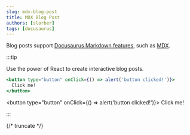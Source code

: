 ```yaml
---
slug: mdx-blog-post
title: MDX Blog Post
authors: [slorber]
tags: [docusaurus]
---
```


Blog posts support [Docusaurus Markdown features](https://docusaurus.io/docs/markdown-features), such as [MDX](https://mdxjs.com/).

:::tip

Use the power of React to create interactive blog posts.

```jsx
<button type="button" onClick={() => alert('button clicked!')}>
  Click me!
</button>
```

<button type="button" onClick={() => alert('button clicked!')}>
  Click me!
</button>

:::

{/* truncate */}
